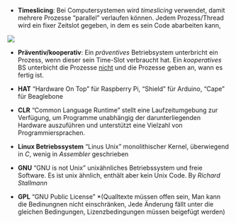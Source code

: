 - **Timeslicing**: Bei Computersystemen wird *timeslicing* verwendet, damit mehrere Prozesse "parallel" verlaufen können. Jedem Prozess/Thread wird ein fixer Zeitslot gegeben, in dem es sein Code abarbeiten kann,  

![](images/TimeSlicing.png)

- **Präventiv/kooperativ**: Ein *präventives* Betriebsystem unterbricht ein Prozess, wenn dieser sein Time-Slot verbraucht hat. Ein *kooperatives* BS unterbicht die Prozesse [nicht]{.underline} und die Prozesse geben an, wann es fertig ist. 

- **HAT** "Hardware On Top" für Raspberry Pi, "Shield" für Arduino, "Cape" für Beaglebone

- **CLR** "Common Language Runtime" stellt eine Laufzeitumgebung zur Verfügung, um Programme unabhängig der darunterliegenden Hardware auszuführen und unterstützt
eine Vielzahl von Programmiersprachen.

- **Linux Betriebssystem** "Linus Unix" monolithischer Kernel, überwiegend in *C*, wenig in *Assembler* geschrieben

- **GNU** "GNU is not Unix" unixähnliches Betriebssystem und freie Software. Es ist unix ähnlich, enthält aber kein Unix Code. By *Richard Stallmann*

- **GPL** "GNU Public License" *(Qualltexte müssen offen sein, Man kann die Bedinungnen nicht einschränken, Jede Änderung fällt unter die gleichen Bedingungen, Lizenzbedingungen müssen beigefügt werden)